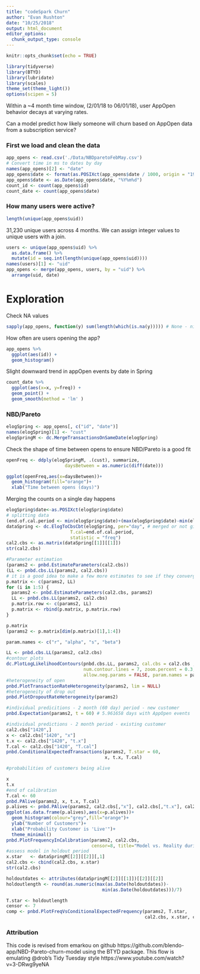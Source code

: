 ```yaml
---
title: "codeSpark Churn"
author: "Evan Rushton"
date: "10/25/2018"
output: html_document
editor_options: 
  chunk_output_type: console
---
```


```r
knitr::opts_chunk$set(echo = TRUE)
```

```r
library(tidyverse)
library(BTYD)
library(lubridate)
library(scales)
theme_set(theme_light())
options(scipen = 5)
```

Within a ~4 month time window, (2/01/18 to 06/01/18), user AppOpen behavior decays at varying rates.

Can a model predict how likely someone will churn based on AppOpen data from a subscription service?

### First we load and clean the data
```r
app_opens <- read.csv('./Data/NBDparetoFebMay.csv') 
# Convert time in ms to dates by day
names(app_opens)[2] <- "date"
app_opens$date <- format(as.POSIXct(app_opens$date / 1000, origin = "1970-01-01", tz = "America/Los_Angeles"), "%Y%m%d")
app_opens$date <- as.Date(app_opens$date, "%Y%m%d")
count_id <- count(app_opens$id)
count_date <- count(app_opens$date)
```

### How many users were active?

```r
length(unique(app_opens$uid))
```

31,230 unique users across 4 months. We can assign integer values to unique users with a join.

```r
users <- unique(app_opens$uid) %>% 
  as.data.frame() %>% 
  mutate(id = seq.int(length(unique(app_opens$uid))))
names(users)[1] <- "uid"
app_opens <- merge(app_opens, users, by = "uid") %>% 
  arrange(uid, date)
```

# Exploration

Check NA values
```r
sapply(app_opens, function(y) sum(length(which(is.na(y))))) # None - nice
```

How often are users opening the app?

```r
app_opens %>% 
  ggplot(aes(id)) +
  geom_histogram()
```

Slight downward trend in appOpen events by date in Spring

```r
count_date %>% 
  ggplot(aes(x=x, y=freq)) +
  geom_point() +
  geom_smooth(method = 'lm' )
```

### NBD/Pareto

```r
elogSpring <- app_opens[, c("id", "date")]
names(elogSpring)[1] <- "cust"
elogSpringM <- dc.MergeTransactionsOnSameDate(elogSpring)
```

Check the shape of time between opens to ensure NBD/Pareto is a good fit

```r
openFreq <- ddply(elogSpringM, .(cust), summarize, 
                      daysBetween = as.numeric(diff(date)))

ggplot(openFreq,aes(x=daysBetween))+
  geom_histogram(fill="orange")+
  xlab("Time between opens (days)")
```

Merging the counts on a single day happens

```r
elogSpring$date<-as.POSIXct(elogSpring$date)
# splitting data
(end.of.cal.period <- min(elogSpring$date)+(max(elogSpring$date)-min(elogSpring$date))/2)
dataSpring <- dc.ElogToCbsCbt(elogSpring, per="day", # merged or not give same result
                        T.cal=end.of.cal.period,
                        statistic = "freq") 
cal2.cbs <- as.matrix(dataSpring[[1]][[1]])
str(cal2.cbs)
```

```r
#Parameter estimation
(params2 <- pnbd.EstimateParameters(cal2.cbs))
(LL <- pnbd.cbs.LL(params2, cal2.cbs))
# it is a good idea to make a few more estimates to see if they converge
p.matrix <- c(params2, LL)
for (i in 1:5) {
  params2 <- pnbd.EstimateParameters(cal2.cbs, params2)
  LL <- pnbd.cbs.LL(params2, cal2.cbs)
  p.matrix.row <- c(params2, LL)
  p.matrix <- rbind(p.matrix, p.matrix.row)
}

p.matrix
(params2 <- p.matrix[dim(p.matrix)[1],1:4])

param.names <- c("r", "alpha", "s", "beta")

LL <- pnbd.cbs.LL(params2, cal2.cbs)
#contour plots
dc.PlotLogLikelihoodContours(pnbd.cbs.LL, params2, cal.cbs = cal2.cbs , n.divs = 5,
                             num.contour.lines = 7, zoom.percent = 0.3,
                             allow.neg.params = FALSE, param.names = param.names)
#heterogeneity of open
pnbd.PlotTransactionRateHeterogeneity(params2, lim = NULL)
#heterogeneity of drop out
pnbd.PlotDropoutRateHeterogeneity(params2)

#individual predicitions - 2 month (60 day) period - new customer
pnbd.Expectation(params2, t = 60) # 5.961658 days with AppOpen events

#individual predictions - 2 month period - existing customer
cal2.cbs["1420",]
x <- cal2.cbs["1420", "x"]         
t.x <- cal2.cbs["1420", "t.x"]     
T.cal <- cal2.cbs["1420", "T.cal"]
pnbd.ConditionalExpectedTransactions(params2, T.star = 60, 
                                     x, t.x, T.cal)

#probabilities of customers being alive

x          
t.x        
#end of calibration
T.cal <- 60
pnbd.PAlive(params2, x, t.x, T.cal)
p.alives <- pnbd.PAlive(params2, cal2.cbs[,"x"], cal2.cbs[,"t.x"], cal2.cbs[,"T.cal"])
ggplot(as.data.frame(p.alives),aes(x=p.alives))+
  geom_histogram(colour="grey",fill="orange")+
  ylab("Number of Customers")+
  xlab("Probability Customer is 'Live'")+
  theme_minimal()
pnbd.PlotFrequencyInCalibration(params2, cal2.cbs, 
                                censor=8, title="Model vs. Reality during Calibration")
#assess model in holdout period
x.star   <- dataSpringM[[2]][[2]][,1]
cal2.cbs <- cbind(cal2.cbs, x.star)
str(cal2.cbs)

holdoutdates <- attributes(dataSpringM[[2]][[1]])[[2]][[2]]
holdoutlength <- round(as.numeric(max(as.Date(holdoutdates))-
                                    min(as.Date(holdoutdates)))/7)

T.star <- holdoutlength
censor <- 7 
comp <- pnbd.PlotFreqVsConditionalExpectedFrequency(params2, T.star,
                                                    cal2.cbs, x.star, censor)
```

### Attribution
This code is revised from emarkou on github https://github.com/blendo-app/NBD-Pareto-churn-model using the BTYD package. This flow is emulating @drob's Tidy Tuesday style https://www.youtube.com/watch?v=3-DRwg9yeNA
